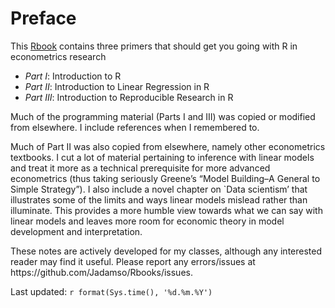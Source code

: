 # Preface {#index}



<!--- Add Title Image
<img src="Figures_Manual/Logo.png" class="cover" height="50%"/>  
```r
knitr::include_graphics("Figures_Manual/Logo.png")
```
--->

This [Rbook](https://jadamso.github.io/Rbooks/) contains three primers that should get you going with R in econometrics research

 * *Part   I*: Introduction to R
 * *Part  II*: Introduction to Linear Regression in R
 * *Part III*: Introduction to Reproducible Research in R

Much of the programming material (Parts I and III) was copied or modified from elsewhere. I include references when I remembered to.

Much of Part II was also copied from elsewhere, namely other econometrics textbooks. I cut a lot of material pertaining to inference with linear models and treat it more as a technical prerequisite for more advanced econometrics (thus taking seriously Greene's "Model Building--A General to Simple Strategy"). I also include a novel chapter on `Data scientism' that illustrates some of the limits and ways linear models mislead rather than illuminate. This provides a more humble view towards what we can say with linear models and leaves more room for economic theory in model development and interpretation.

These notes are actively developed for my classes, although any interested reader may find it useful. Please report any errors/issues at https://github.com/Jadamso/Rbooks/issues.

Last updated: `r format(Sys.time(), '%d.%m.%Y')`

